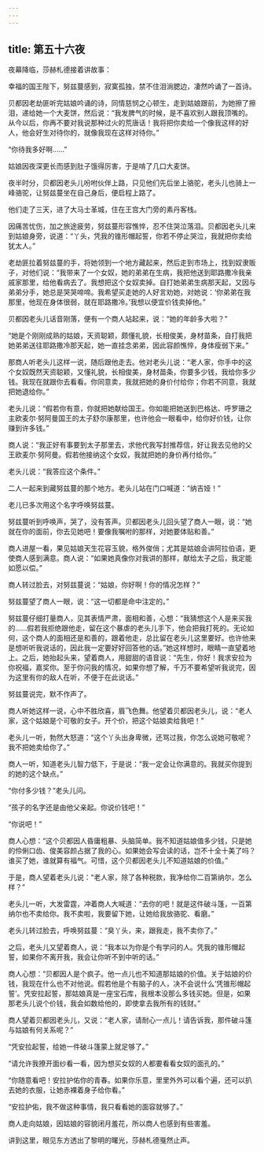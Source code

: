 ```yaml
---
---
---
```

title: 第五十六夜
---






夜幕降临，莎赫札德接着讲故事：





幸福的国王陛下，努兹蔓感到，寂寞孤独，禁不住泪淌腮边，凄然吟诵了一首诗。

贝都因老劫匪听完姑娘吟诵的诗，同情慈悯之心顿生，走到姑娘跟前，为她擦了擦泪，递给她一个大麦饼，然后说：“我发脾气的时候，是不喜欢别人跟我顶嘴的。从今以后，你再不要对我说那种过火的荒唐话！我将把你卖给一个像我这样的好人，他会好生对待你的，就像我现在这样对待你。”

“你待我多好啊……”

姑娘因夜深更长而感到肚子饿得厉害，于是啃了几口大麦饼。

夜半时分，贝都因老头儿吩咐伙伴上路，只见他们先后坐上骆驼，老头儿也骑上一峰骆驼，让努兹蔓坐在自己身后，便启程上路了。

他们走了三天，进了大马士革城，住在王宫大门旁的素丹客栈。

因痛苦忧伤，加之旅途疲劳，努兹蔓形容憔悴，忍不住哭泣落泪。贝都因老头儿来到姑娘身旁，说道：“丫头，凭我的锥形帽起誓，你若不停止哭泣，我就把你卖给犹太人。”

老劫匪拉着努兹蔓的手，将她领到一个地方藏起来，然后走到市场上，找到奴隶贩子，对他们说：“我带来了一个女奴，她的弟弟在生病，我把他送到耶路撒冷我亲戚家那里，给他看病去了。我想把这个女奴卖掉。自打她弟弟生病那天起，又因与弟弟分手，她总是哭哭啼啼。我希望买走她的人好言劝她，对她说：‘你弟弟在我那里，他现在身体很弱，就在耶路撒冷。’我想以便宜价钱卖掉他。”

贝都因老头儿话音刚落，便有一个商人站起来，说：“她的年龄多大啦？”

“她是个刚刚成熟的姑娘，天资聪颖，颇懂礼貌，长相俊美，身材苗条，自打我把她弟弟送往耶路撒冷那天起，她一直挂念弟弟，因此容颜憔悴，身体瘦弱下来。”

那商人听老头儿这样一说，随后跟他走去。他对老头儿说：“老人家，你手中的这个女奴既然天资聪颖，又懂礼貌，长相俊美，身材苗条，你要多少钱，我给你多少钱。我现在就跟你去看看。你同意卖，我就把她的身价付给你；你若不同意，我就把她退给你。”

老头儿说：“假若你有意，你就把她献给国王。你如能把她送到巴格达、呼罗珊之主欧麦尔·努阿曼国王的太子舒尔康那里，也许他会一眼看中，给你好价钱，让你赚到许多钱。”

商人说：“我正好有事要到太子那里去，求他代我写封推荐信，好让我去见他的父王欧麦尔·努阿曼。假若他接纳这个女奴，我就把她的身价再付给你。”

老头儿说：“我答应这个条件。”

二人一起来到藏努兹蔓的那个地方。老头儿站在门口喊道：“纳吉娅！”

老儿已多次用这个名字呼唤努兹蔓。

努兹蔓听到呼唤声，哭了，没有答声。贝都因老头儿回头望了商人一眼，说：“她就在你的面前，你去见她吧！要像我嘱咐的那样，对她要体贴和善。”

商人进屋一看，果见姑娘天生花容玉貌，格外俊俏；尤其是姑娘会讲阿拉伯语，更使商人感到满意。商人说：“如果她真像你对我讲的那样，献给太子之后，我定能如愿以偿。”

商人转过脸去，对努兹蔓说：“姑娘，你好啊！你的情况怎样？”

努兹蔓望了商人一眼，说：“这一切都是命中注定的。”

努兹蔓仔细打量商人，见其表情严肃，面相和善，心想：“我猜想这个人是来买我的……假若我拒绝跟他走，留在这个暴虐的老头儿手下，他会把我打死的。无论如何，这个商人的面相还是和善的，跟着他走，总比留在老头儿这里要好。也许他来是想听听我说话的，因此我一定要好好回答他的话。”她这样想时，眼睛一直望着地上。之后，她抬起头来，望着商人，用甜甜的语音说：“先生，你好！我求安拉为你祝福，嘉奖你。至于你问我的情况，如果你想了解，千万不要希望听我说完，因为这里有你的敌人在听，不便于在此说话。”

努兹蔓说完，默不作声了。

商人听她这样一说，心中不胜欣喜，眉飞色舞。他望着贝都因老头儿，说：“老人家，这个姑娘是个可敬的女子。开个价，把这个姑娘卖给我吧！”

老头儿一听，勃然大怒道：“这个丫头出身卑微，还骂过我，你怎么说她可敬呢？我不把她卖给你了。”

商人一听，知道老头儿智力低下，于是说：“我一定会让你满意的。我就买你提到的她的这个缺点。”

“你付多少钱？”老头儿问。

“孩子的名字还是由他父亲起。你说价钱吧！”

“你说吧！”

商人心想：“这个贝都因人昏庸粗暴、头脑简单。我不知道姑娘值多少钱，只是她的伶俐口齿、俊美容颜占据了我的心。如果她会写会读的话，岂不十全十美了吗？谁买了她，谁就算有福气。可惜，这个贝都因老头儿不知道姑娘的价值。”

于是，商人望着老头儿说：“老人家，除了各种税款，我净给你二百第纳尔，怎么样？”

老头儿一听，大发雷霆，冲着商人大喊道：“去你的吧！就是这件破斗篷，一百第纳尔也不卖给你。我不卖啦，我要留下她，让她给我放骆驼、看磨。”

老头儿转过脸去，呼唤努兹蔓：“臭丫头，来，跟我走，我不卖你了。”

之后，老头儿又望着商人，说：“我本以为你是个有学问的人。凭我的锥形帽起誓，如果你不离开我，我会让你听不到中听的话。”

商人心想：“贝都因人是个疯子。他一点儿也不知道那姑娘的价值。关于姑娘的价钱，我现在什么也不对他说。假若他是个有脑子的人，决不会说什么‘凭锥形帽起誓’。凭安拉起誓，那姑娘真是一座宝石库，我根本没那么多钱买她。但是，如果那老头儿说个价钱，我会如数给他的，即使拿去我所有的钱财。”

商人望着贝都因老头儿，又说：“老人家，请耐心一点儿！请告诉我，那件破斗篷与姑娘有何关系呢？”

“凭安拉起誓，给她一件破斗篷蒙上就足够了。”

“请允许我撩开面纱看一看，因为想买女奴的人都要看看女奴的面孔的。”

“你随意看吧！安拉护佑你的青春。如果你乐意，里里外外可以看个遍，还可以扒去她的衣服，让她赤裸着身子给你看。”

“安拉护佑，我不做这种事情，我只看看她的面容就够了。”

商人走向姑娘，因姑娘的容貌闭月羞花，所以商人也感到有些害羞。





讲到这里，眼见东方透出了黎明的曙光，莎赫札德戛然止声。